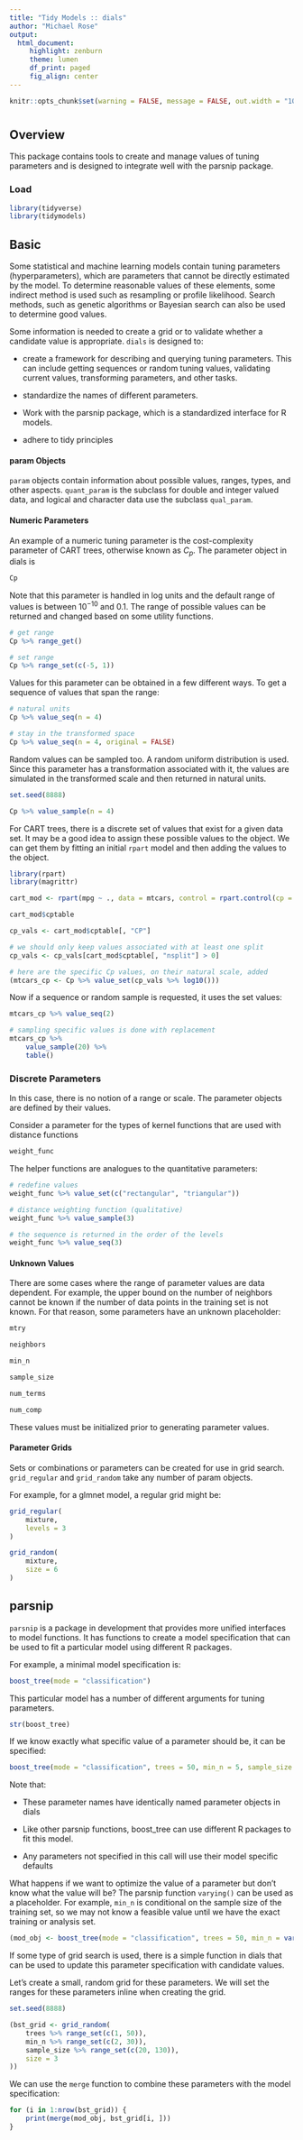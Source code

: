```yaml
---
title: "Tidy Models :: dials"
author: "Michael Rose"
output: 
  html_document:
     highlight: zenburn
     theme: lumen
     df_print: paged
     fig_align: center
---
```


```r
knitr::opts_chunk$set(warning = FALSE, message = FALSE, out.width = "100%")
```

# {.tabset}

## Overview

This package contains tools to create and manage values of tuning parameters and is designed to integrate well with the parsnip package. 

### Load

```r
library(tidyverse)
library(tidymodels)
```

## Basic

Some statistical and machine learning models contain tuning parameters (hyperparameters), which are parameters that cannot be directly estimated by the model. To determine reasonable values of these elements, some indirect method is used such as resampling or profile likelihood. Search methods, such as genetic algorithms or Bayesian search can also be used to determine good values. 

Some information is needed to create a grid or to validate whether a candidate value is appropriate. `dials` is designed to: 

- create a framework for describing and querying tuning parameters. This can include getting sequences or random tuning values, validating current values, transforming parameters, and other tasks. 

- standardize the names of different parameters. 

- Work with the parsnip package, which is a standardized interface for R models.

- adhere to tidy principles

#### param Objects

`param` objects contain information about possible values, ranges, types, and other aspects. `quant_param` is the subclass for double and integer valued data, and logical and character data use the subclass `qual_param`. 

#### Numeric Parameters

An example of a numeric tuning parameter is the cost-complexity parameter of CART trees, otherwise known as $C_p$. The parameter object in dials is 

```r
Cp
```

Note that this parameter is handled in log units and the default range of values is between $10^{-10}$ and 0.1. The range of possible values can be returned and changed based on some utility functions. 

```r
# get range
Cp %>% range_get()

# set range
Cp %>% range_set(c(-5, 1))
```

Values for this parameter can be obtained in a few different ways. To get a sequence of values that span the range: 

```r
# natural units
Cp %>% value_seq(n = 4)

# stay in the transformed space 
Cp %>% value_seq(n = 4, original = FALSE)
```

Random values can be sampled too. A random uniform distribution is used. Since this parameter has a transformation associated with it, the values are simulated in the transformed scale and then returned in natural units. 

```r
set.seed(8888)

Cp %>% value_sample(n = 4)
```

For CART trees, there is a discrete set of values that exist for a given data set. It may be a good idea to assign these possible values to the object. We can get them by fitting an initial `rpart` model and then adding the values to the object. 

```r
library(rpart)
library(magrittr)

cart_mod <- rpart(mpg ~ ., data = mtcars, control = rpart.control(cp = 0.000001))

cart_mod$cptable

cp_vals <- cart_mod$cptable[, "CP"]

# we should only keep values associated with at least one split
cp_vals <- cp_vals[cart_mod$cptable[, "nsplit"] > 0]

# here are the specific Cp values, on their natural scale, added
(mtcars_cp <- Cp %>% value_set(cp_vals %>% log10()))
```

Now if a sequence or random sample is requested, it uses the set values: 

```r
mtcars_cp %>% value_seq(2)

# sampling specific values is done with replacement
mtcars_cp %>%
    value_sample(20) %>%
    table()
```

### Discrete Parameters

In this case, there is no notion of a range or scale. The parameter objects are defined by their values. 

Consider a parameter for the types of kernel functions that are used with distance functions

```r
weight_func
```

The helper functions are analogues to the quantitative parameters: 

```r
# redefine values
weight_func %>% value_set(c("rectangular", "triangular"))

# distance weighting function (qualitative)
weight_func %>% value_sample(3)

# the sequence is returned in the order of the levels
weight_func %>% value_seq(3)
```

#### Unknown Values

There are some cases where the range of parameter values are data dependent. For example, the upper bound on the number of neighbors cannot be known if the number of data points in the training set is not known. For that reason, some parameters have an unknown placeholder: 

```r
mtry

neighbors

min_n

sample_size

num_terms

num_comp
```

These values must be initialized prior to generating parameter values. 

#### Parameter Grids

Sets or combinations or parameters can be created for use in grid search. `grid_regular` and `grid_random` take any number of param objects.

For example, for a glmnet model, a regular grid might be: 

```r
grid_regular(
    mixture,
    levels = 3
)

grid_random(
    mixture,
    size = 6
)
```

## parsnip

`parsnip` is a package in development that provides more unified interfaces to model functions. It has functions to create a model specification that can be used to fit a particular model using different R packages. 

For example, a minimal model specification is:

```r
boost_tree(mode = "classification")
```

This particular model has a number of different arguments for tuning parameters. 

```r
str(boost_tree)
```

If we know exactly what specific value of a parameter should be, it can be specified: 

```r
boost_tree(mode = "classification", trees = 50, min_n = 5, sample_size = 3/4)
```

Note that: 

- These parameter names have identically named parameter objects in dials

- Like other parsnip functions, boost_tree can use different R packages to fit this model. 

- Any parameters not specified in this call will use their model specific defaults

What happens if we want to optimize the value of a parameter but don't know what the value will be? The parsnip function `varying()` can be used as a placeholder. For example, `min_n` is conditional on the sample size of the training set, so we may not know a feasible value until we have the exact training or analysis set. 

```r
(mod_obj <- boost_tree(mode = "classification", trees = 50, min_n = varying(), sample_size = 3/4))
```

If some type of grid search is used, there is a simple function in dials that can be used to update this parameter specification with candidate values. 

Let's create a small, random grid for these parameters. We will set the ranges for these parameters inline when creating the grid. 

```r
set.seed(8888)

(bst_grid <- grid_random(
    trees %>% range_set(c(1, 50)),
    min_n %>% range_set(c(2, 30)),
    sample_size %>% range_set(c(20, 130)),
    size = 3
))
```

We can use the `merge` function to combine these parameters with the model specification: 

```r
for (i in 1:nrow(bst_grid)) {
    print(merge(mod_obj, bst_grid[i, ]))
}
```

